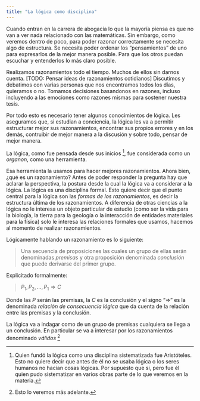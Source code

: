 ```yaml
---
title: "La lógica como disciplina"
---
```


Cuando entran en la carrera de abogacía lo que la mayoría piensa es que no van a ver nada relacionado con las matemáticas.
Sin embargo, como veremos dentro de poco, para poder razonar correctamente se necesita algo de estructura.
Se necesita poder ordenar los "pensamientos" de uno para expresarlos de la mejor manera posible.
Para que los otros puedan escuchar y entenderlos lo más claro posible.

Realizamos razonamientos todo el tiempo.
Muchos de ellos sin darnos cuenta.
[TODO: Pensar ideas de razonamientos cotidianos]
Discutimos y debatimos con varias personas que nos encontramos todos los días,
quieramos o no.
Tomamos decisiones basandonos en razones, incluso incluyendo a las emociones
como razones mismas para sostener nuestra tesis.

Por todo esto es necesario tener algunos conocimientos de lógica.
Les aseguramos que, si estudian a conciencia,
la lógica les va a permitir estructurar mejor sus razonamientos,
encontrar sus propios errores y en los demás,
contruibir de mejor manera a la discusión
y sobre todo, pensar de mejor manera.

La lógica, como fue pensada desde sus inicios
^[Quien fundó la lógica como una disciplina sistematizada fue Aristóteles.
Esto no quiere decir que antes de él no se usaba lógica o los seres humanos no hacían cosas lógicas.
Por supuesto que si, pero fue él quien pudo sistematizar en varios obras parte de lo que veremos en la materia.],
fue considerada como un *organon*, como una herramienta.

Esa herramienta la usamos para hacer mejores razonamientos.
Ahora bien, ¿qué es un razonamiento?
Antes de poder responder la pregunta hay que aclarar la perspectiva, la postura
desde la cual la lógica va a considerar a la lógica.
La lógica es una disciplina formal.
Esto quiere decir que el punto central para la lógica son las *formas de los razonamientos*,
es decir la estructura última de los razonamientos.
A diferencia de otras ciencias a la lógica no le interesa un objeto particular de estudio
(como ser la vida para la biología, la tierra para la geología o la interacción de entidades materiales para la física)
solo le interesa las relaciones formales que usamos, hacemos al momento de realizar razonamientos.

Lógicamente hablando un razonamiento es lo siguiente:

> Una secuencia de proposiciones las cuales un grupo de ellas serán denominadas *premisas*
> y otra proposición denominada *conclusión* que puede derivarse del primer grupo.

Explicitado formalmente:

> $P_{1}, P_{2}, ... , P_{1} \Rightarrow C$

Donde las $P$ serán las premisas, la $C$ es la conclusión
y el signo "$\Rightarrow$" es la denominada *relación de consecuencia lógica*
que da cuenta de la relación entre las premisas y la conclusión.

La lógica va a indagar como de un grupo de premisas cualquiera se llega a un conclusión.
En particular se va a interesar por los razonamientos denominado *válidos*
^[Esto lo veremos más adelante.]


